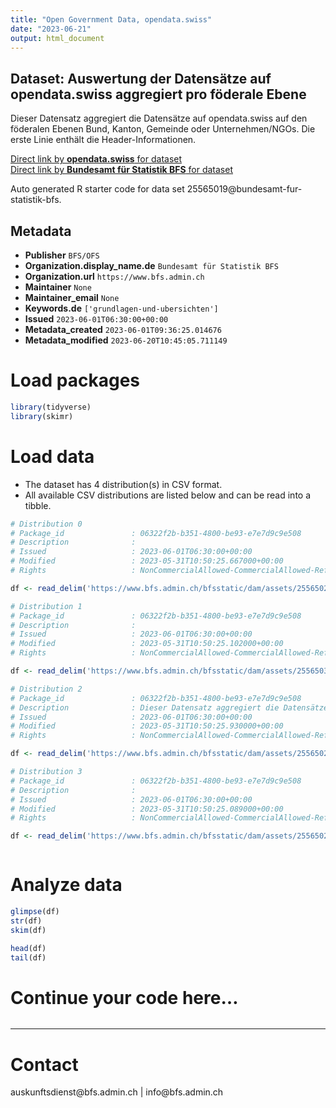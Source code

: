 ```yaml
---
title: "Open Government Data, opendata.swiss"
date: "2023-06-21"
output: html_document
---
```


## Dataset: Auswertung der Datensätze auf opendata.swiss aggregiert pro föderale Ebene

Dieser Datensatz aggregiert die Datensätze auf opendata.swiss auf den föderalen Ebenen Bund, Kanton, Gemeinde oder Unternehmen/NGOs. Die erste Linie enthält die Header-Informationen.

[Direct link by **opendata.swiss** for dataset](https://opendata.swiss/de/dataset/auswertung-der-datensatze-auf-opendata-swiss-aggregiert-pro-foderale-ebene1)<br>
[Direct link by **Bundesamt für Statistik BFS** for dataset](https://www.bfs.admin.ch/asset/de/ts-d-00.02-OGD-04)

Auto generated R starter code for data set 25565019@bundesamt-fur-statistik-bfs.

## Metadata

- **Publisher** `BFS/OFS`
- **Organization.display_name.de** `Bundesamt für Statistik BFS`
- **Organization.url** `https://www.bfs.admin.ch`
- **Maintainer** `None`
- **Maintainer_email** `None`
- **Keywords.de** `['grundlagen-und-ubersichten']`
- **Issued** `2023-06-01T06:30:00+00:00`
- **Metadata_created** `2023-06-01T09:36:25.014676`
- **Metadata_modified** `2023-06-20T10:45:05.711149`


# Load packages

```r

library(tidyverse)
library(skimr)

```

# Load data

-   The dataset has 4 distribution(s) in CSV format.
-   All available CSV distributions are listed below and can be read into a tibble.

```r

# Distribution 0
# Package_id               : 06322f2b-b351-4800-be93-e7e7d9c9e508
# Description              : 
# Issued                   : 2023-06-01T06:30:00+00:00
# Modified                 : 2023-05-31T10:50:25.667000+00:00
# Rights                   : NonCommercialAllowed-CommercialAllowed-ReferenceNotRequired

df <- read_delim('https://www.bfs.admin.ch/bfsstatic/dam/assets/25565029/master')

# Distribution 1
# Package_id               : 06322f2b-b351-4800-be93-e7e7d9c9e508
# Description              : 
# Issued                   : 2023-06-01T06:30:00+00:00
# Modified                 : 2023-05-31T10:50:25.102000+00:00
# Rights                   : NonCommercialAllowed-CommercialAllowed-ReferenceNotRequired

df <- read_delim('https://www.bfs.admin.ch/bfsstatic/dam/assets/25565032/master')

# Distribution 2
# Package_id               : 06322f2b-b351-4800-be93-e7e7d9c9e508
# Description              : Dieser Datensatz aggregiert die Datensätze auf opendata.swiss auf den föderalen Ebenen Bund, Kanton, Gemeinde oder Unternehmen/NGOs. Die erste Linie enthält die Header-Informationen.
# Issued                   : 2023-06-01T06:30:00+00:00
# Modified                 : 2023-05-31T10:50:25.930000+00:00
# Rights                   : NonCommercialAllowed-CommercialAllowed-ReferenceNotRequired

df <- read_delim('https://www.bfs.admin.ch/bfsstatic/dam/assets/25565023/master')

# Distribution 3
# Package_id               : 06322f2b-b351-4800-be93-e7e7d9c9e508
# Description              : 
# Issued                   : 2023-06-01T06:30:00+00:00
# Modified                 : 2023-05-31T10:50:25.089000+00:00
# Rights                   : NonCommercialAllowed-CommercialAllowed-ReferenceNotRequired

df <- read_delim('https://www.bfs.admin.ch/bfsstatic/dam/assets/25565026/master')



```

# Analyze data

```r

glimpse(df)
str(df)
skim(df)

head(df)
tail(df)

```

# Continue your code here...

```r

```

------------------------------------------------------------------------

# Contact

auskunftsdienst@bfs.admin.ch | info@bfs.admin.ch
